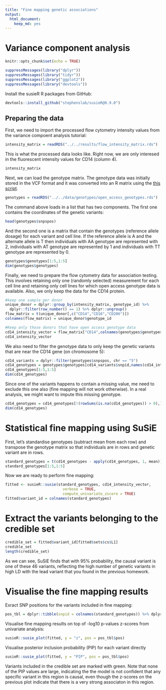 ```yaml
---
title: "Fine mapping genetic associations"
output: 
  html_document: 
    keep_md: yes
---
```


# Variance component analysis
```r
knitr::opts_chunk$set(echo = TRUE)
```

```r
suppressMessages(library("dplyr"))
suppressMessages(library("tidyr"))
suppressMessages(library("ggplot2"))
suppressMessages(library("devtools"))
```

Install the susieR R packages from GitHub:
```r
devtools::install_github("stephenslab/susieR@0.9.0")
```

## Preparing the data

First, we need to import the processed flow cytometry intensity values from the variance compoent analysis tutorial:

```r
intensity_matrix = readRDS("../../results/flow_intensity_matrix.rds")
```

This is what the processed data looks like. Right now, we are only interesed in the fluorescent intensity values for CD14 (column 4).

```r
intensity_matrix
```


Next, we can load the genotype matrix. The genotype data was initially stored in the VCF format and it was converted into an R matrix using the [this script](https://github.com/kauralasoo/flow_cytomtery_genetics/blob/master/analysis/preprocessing/importGenotypes.R).
```r
genotypes = readRDS("../../data/genotypes/open_access_genotypes.rds")
```
The command above loads in a list that has two components. The first one contains the coordinates of the genetic variants:
```r
head(genotypes$snpspos)
```
And the second one is a matrix that contain the genotypes (reference allele dosage) for each variant and cell line. If the reference allele is A and the alternate allele is T then individuals with AA genotype are represented with 2, individuals with AT genotype are represented by 1 and individuals with TT genotype are represented by 0.
```r
genotypes$genotypes[1:5,1:5]
dim(genotypes$genotypes)
```

Finally, we need to prepare the flow cytometry data for association testing. This involves retaining only one (randomly selected) measurement for each cell line and retaining only cell lines for which open access genotype data is available. Also, we only keep the data for the CD14 protein.

```r
#keep one sample per donor
unique_donor = dplyr::group_by(intensity_matrix, genotype_id) %>%
  dplyr::filter(row_number() == 1) %>% dplyr::ungroup()
flow_matrix = t(unique_donor[,c("CD14","CD16","CD206")])
colnames(flow_matrix) = unique_donor$genotype_id

#Keep only those donors that have open access genotype data
cd14_intensity_vector = flow_matrix["CD14",colnames(genotypes$genotypes)]
cd14_intensity_vector
```

We also need to filter the genotype data to only keep the genetic variants that are near the CD14 gene (on chromosome 5):

```r
cd14_variants = dplyr::filter(genotypes$snpspos, chr == "5")
cd14_genotypes = genotypes$genotypes[cd14_variants$snpid,names(cd14_intensity_vector)]
cd14_genotypes[1:5,1:5]
dim(cd14_genotypes)
```

Since one of the variants happens to contain a missing value, me need to exclude this one also (fine mapping will not work otherwise). In a real analysis, we might want to impute this missing genotype.

```r
cd14_genotypes = cd14_genotypes[!(rowSums(is.na(cd14_genotypes)) > 0),]
dim(cd14_genotypes)
```

# Statistical fine mapping using SuSiE

First, let's standardise genotypes (subtract mean from each row) and transpose the genotype matrix so that individuals are in rows and genetic variant are in rows.
```r
standard_genotypes = t(cd14_genotypes - apply(cd14_genotypes, 1, mean))
standard_genotypes[1:5,1:5]
```

Now we are ready to perform fine mapping:

```r
fitted <- susieR::susie(standard_genotypes, cd14_intensity_vector,
                          verbose = TRUE,
                          compute_univariate_zscore = TRUE)
fitted$variant_id = colnames(standard_genotypes)
```

# Extract the variants belonging to the credible set
```r
credible_set = fitted$variant_id[fitted$sets$cs$L1]
credible_set
length(credible_set)
```
As we can see, SuSiE finds that with 95% probability, the causal variant is one of these 46 variants, reflecting the high number of genetic variants in high LD with the lead variant that you found in the previous homework.

# Visualise the fine mapping results

Exract SNP positions for the variants included in fine mapping:

```r
pos_tbl = dplyr::tibble(snpid = colnames(standard_genotypes)) %>% dplyr::left_join(genotypes$snpspos)
```

Visualise fine mapping results on top of -log10 p-values z-scores from univariate analysis:

```r
susieR::susie_plot(fitted, y = "z", pos = pos_tbl$pos)
```

Visualise posterior inclusion probability (PIP) for each variant directly

```r
susieR::susie_plot(fitted, y = "PIP", pos = pos_tbl$pos)
```

Variants included in the credible set are marked with green. Note that none of the PIP values are large, indicating the the model is not confident that any specific variant in this region is causal, even though the z-scores on the previous plot indicate that there is a very strong associaton in this region.
